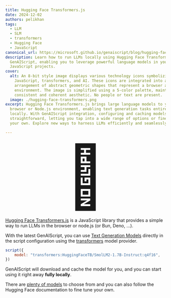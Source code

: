 ```yaml
---
title: Hugging Face Transformers.js
date: 2024-12-02
authors: pelikhan
tags:
  - LLM
  - SLM
  - transformers
  - Hugging Face
  - JavaScript
canonical_url: https://microsoft.github.io/genaiscript/blog/hugging-face-transformers
description: Learn how to run LLMs locally using Hugging Face Transformers.js in
  GenAIScript, enabling you to leverage powerful language models in your
  JavaScript projects.
cover:
  alt: An 8-bit style image displays various technology icons symbolizing
    JavaScript, transformers, and AI. These icons are integrated into an
    arrangement of abstract geometric shapes that represent a browser and server
    environment. The image is simplified using a 5-color palette, maintaining a
    consistent and coherent aesthetic. No people or text are present.
  image: ./hugging-face-transformers.png
excerpt: Hugging Face Transformers.js brings large language models to your
  browser or Node.js environment, enabling text generation tasks entirely
  locally. With GenAIScript integration, configuring and caching models is
  straightforward, letting you tap into a wide range of options or fine-tune
  your own. Explore new ways to harness LLMs efficiently and seamlessly.

---
```



<BlogNarration />

<p style="text-align:center">
    <span style="font-size: 12rem;">🤗</span>
</p>

[Hugging Face Transformers.js](https://huggingface.co/docs/transformers.js/index)
is a JavaScript library that provides a simple way to run LLMs in the browser or node.js (or Bun, Deno, ...).

With the latest GenAIScript, you can use [Text Generation Models](https://huggingface.co/tasks/text-generation#completion-generation-models) directly in the script configuration
using the [transformers](/genaiscript/getting-started/configuration#transformers) model provider.

```js 'model: "transformers:HuggingFaceTB/SmolLM2-1.7B-Instruct:q4f16"'
script({
    model: "transformers:HuggingFaceTB/SmolLM2-1.7B-Instruct:q4f16",
})
```

GenAIScript will download and cache the model for you, and you can start using it right away
**fully locally**.

There are [plenty of models](https://huggingface.co/models?pipeline_tag=text-generation&library=transformers.js) to choose from and you can also follow the Hugging Face documentation to fine tune your own.
